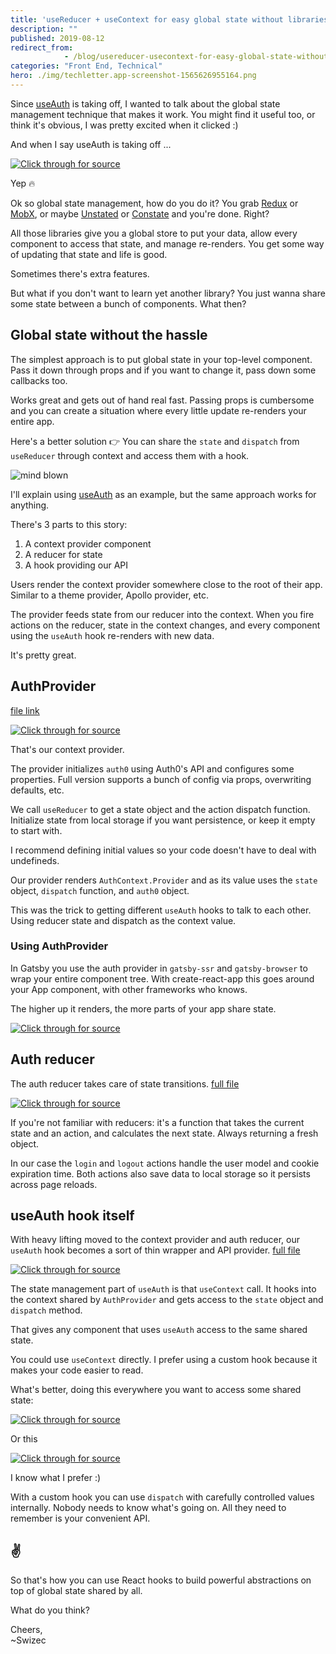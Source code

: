 ```yaml
---
title: 'useReducer + useContext for easy global state without libraries'
description: ""
published: 2019-08-12
redirect_from: 
            - /blog/usereducer-usecontext-for-easy-global-state-without-libraries/swizec/9182
categories: "Front End, Technical"
hero: ./img/techletter.app-screenshot-1565626955164.png
---
```

Since [useAuth](https://github.com/Swizec/useAuth) is taking off, I wanted to talk about the global state management technique that makes it work. You might find it useful too, or think it&#x27;s obvious, I was pretty excited when it clicked :)

And when I say useAuth is taking off ...

[![Click through for source](./img/techletter.app-screenshot-1565626955164.png)](https://twitter.com/Swizec/status/1160070774448726016)

Yep 🔥

Ok so global state management, how do you do it? You grab [Redux](https://github.com/reduxjs/redux) or [MobX](https://github.com/mobxjs/mobx), or maybe [Unstated](https://github.com/jamiebuilds/unstated) or [Constate](https://github.com/diegohaz/constate) and you&#x27;re done. Right?

All those libraries give you a global store to put your data, allow every component to access that state, and manage re-renders. You get some way of updating that state and life is good.

Sometimes there&#x27;s extra features.

But what if you don&#x27;t want to learn yet another library? You just wanna share some state between a bunch of components. What then?

## Global state without the hassle

The simplest approach is to put global state in your top-level component. Pass it down through props and if you want to change it, pass down some callbacks too.

Works great and gets out of hand real fast. Passing props is cumbersome and you can create a situation where every little update re-renders your entire app.

Here&#x27;s a better solution 👉 You can share the `state` and `dispatch` from `useReducer` through context and access them with a hook.

![mind blown](./img/ChfELcI.gif)

I&#x27;ll explain using [useAuth](https://github.com/Swizec/useAuth) as an example, but the same approach works for anything.

There&#x27;s 3 parts to this story:

1. A context provider component
2. A reducer for state
3. A hook providing our API

Users render the context provider somewhere close to the root of their app. Similar to a theme provider, Apollo provider, etc.

The provider feeds state from our reducer into the context. When you fire actions on the reducer, state in the context changes, and every component using the `useAuth` hook re-renders with new data.

It&#x27;s pretty great.

## AuthProvider

[file link](https://github.com/Swizec/useAuth/blob/master/src/AuthProvider.js)

[![Click through for source](./img/techletter.app-screenshot-1565626956122.png)](<https://carbon.now.sh/?bg=rgba(255,255,255,1)&t=seti&l=javascript&ds=true&wc=true&wa=true&pv=48px&ph=32px&ln=false&code=%2F%2F%20src%2FAuthProvider.js%0A%0Aconst%20AuthContext%20%3D%20React.createContext(null)%0A%0Aexport%20const%20AuthProvider%20%3D%20(%7B%20children%20%7D)%20%3D%3E%20%7B%0A%20%20const%20auth0%20%3D%20new%20Auth0.WebAuth(%7B%0A%20%20%20%20%2F%2F%20initialization%20stuff%0A%20%20%7D)%0A%0A%20%20const%20%5Bstate%2C%20dispatch%5D%20%3D%20useReducer(authReducer%2C%20%7B%0A%20%20%20%20%2F%2F%20initial%20state%0A%20%20%7D)%0A%0A%20%20return%20(%0A%20%20%20%20%3CAuthContext.Provider%20value%3D%7B%5Bstate%2C%20dispatch%2C%20auth0%5D%7D%3E%0A%20%20%20%20%20%20%7Bchildren%7D%0A%20%20%20%20%3C%2FAuthContext.Provider%3E%0A%20%20)%0A%7D>)

That&#x27;s our context provider.

The provider initializes `auth0` using Auth0&#x27;s API and configures some properties. Full version supports a bunch of config via props, overwriting defaults, etc.

We call `useReducer` to get a state object and the action dispatch function. Initialize state from local storage if you want persistence, or keep it empty to start with.

I recommend defining initial values so your code doesn&#x27;t have to deal with undefineds.

Our provider renders `AuthContext.Provider` and as its value uses the `state` object, `dispatch` function, and `auth0` object.

This was the trick to getting different `useAuth` hooks to talk to each other. Using reducer state and dispatch as the context value.

### Using AuthProvider

In Gatsby you use the auth provider in `gatsby-ssr` and `gatsby-browser` to wrap your entire component tree. With create-react-app this goes around your App component, with other frameworks who knows.

The higher up it renders, the more parts of your app share state.

[![Click through for source](./img/techletter.app-screenshot-1565626955924.png)](<https://carbon.now.sh/?bg=rgba(255,255,255,1)&t=seti&l=javascript&ds=true&wc=true&wa=true&pv=48px&ph=32px&ln=false&code=%2F%2F%20frontend%2Fgatsby-ssr%0A%2F%2F%20frontend%2Fgatsby-browser%0A%0Aexport%20const%20wrapRootElement%20%3D%20(%7B%20element%20%7D)%20%3D%3E%20(%0A%20%20%3CAuthProvider%3E%7Belement%7D%3C%2FAuthProvider%3E%0A)>)

## Auth reducer

The auth reducer takes care of state transitions. [full file](https://github.com/Swizec/useAuth/blob/master/src/authReducer.js)

[![Click through for source](./img/techletter.app-screenshot-1565626956251.png)](<https://carbon.now.sh/?bg=rgba(255,255,255,1)&t=seti&l=javascript&ds=true&wc=true&wa=true&pv=48px&ph=32px&ln=false&code=%2F%2F%20frontend%2Fsrc%2Fauth.js%0A%0Afunction%20authReducer(state%2C%20action)%20%7B%0A%20%20switch%20(action.type)%20%7B%0A%20%20%20%20case%20%22login%22%3A%0A%20%20%20%20%20%20const%20%7B%20authResult%2C%20user%20%7D%20%3D%20action%0A%20%20%20%20%20%20const%20expiresAt%20%3D%20authResult.expiresIn%20*%201000%20%2B%20new%20Date().getTime()%0A%0A%20%20%20%20%20%20localStorage.setItem(%22expires_at%22%2C%20JSON.stringify(expiresAt))%0A%20%20%20%20%20%20localStorage.setItem(%22user%22%2C%20JSON.stringify(user))%0A%0A%20%20%20%20%20%20return%20%7B%20user%2C%20expiresAt%20%7D%0A%20%20%20%20case%20%22logout%22%3A%0A%20%20%20%20%20%20localStorage.removeItem(%22expires_at%22)%0A%20%20%20%20%20%20localStorage.removeItem(%22user%22)%0A%0A%20%20%20%20%20%20return%20%7B%20user%3A%20%7B%7D%2C%20expiresAt%3A%20null%20%7D%0A%20%20%20%20default%3A%0A%20%20%20%20%20%20return%20state%0A%20%20%7D%0A%7D>)

If you&#x27;re not familiar with reducers: it&#x27;s a function that takes the current state and an action, and calculates the next state. Always returning a fresh object.

In our case the `login` and `logout` actions handle the user model and cookie expiration time. Both actions also save data to local storage so it persists across page reloads.

## useAuth hook itself

With heavy lifting moved to the context provider and auth reducer, our `useAuth` hook becomes a sort of thin wrapper and API provider. [full file](https://github.com/Swizec/useAuth/blob/master/src/useAuth.js)

[![Click through for source](./img/techletter.app-screenshot-1565626956395.png)](<https://carbon.now.sh/?bg=rgba(255,255,255,1)&t=seti&l=javascript&ds=true&wc=true&wa=true&pv=48px&ph=32px&ln=false&code=%2F%2F%20src%2FuseAuth.js%0A%0Aexport%20const%20useAuth%20%3D%20()%20%3D%3E%20%7B%0A%20%20%20%20%2F%2F%20this%20is%20the%20state%20stuff%0A%20%20%20%20const%20%7B%20state%2C%20dispatch%2C%20auth0%20%7D%20%3D%20useContext(%0A%20%20%20%20%20%20%20%20AuthContext%0A%20%20%20%20)%3B%0A%0A%20%20%20%20const%20login%20%3D%20()%20%3D%3E%20%7B%0A%20%20%20%20%20%20%20%20auth0.authorize()%3B%0A%20%20%20%20%7D%3B%0A%0A%20%20%20%20const%20logout%20%3D%20()%20%3D%3E%20%7B%0A%20%20%20%20%20%20%20%20auth0.logout(%7B%0A%20%20%20%20%20%20%20%20%20%20%20%20returnTo%3A%20callback_domain%0A%20%20%20%20%20%20%20%20%7D)%3B%0A%20%20%20%20%20%20%20%20dispatch(%7B%0A%20%20%20%20%20%20%20%20%20%20%20%20type%3A%20%22logout%22%0A%20%20%20%20%20%20%20%20%7D)%3B%0A%0A%20%20%20%20%20%20%20%20%2F%2F%20Return%20to%20the%20homepage%20after%20logout.%0A%20%20%20%20%20%20%20%20navigate(%22%2F%22)%3B%0A%20%20%20%20%7D%3B%0A%0A%20%20%20%2F%2F%20...%0A%0A%20%20%20%20const%20isAuthenticated%20%3D%20()%20%3D%3E%20%7B%0A%20%20%20%20%20%20%20%20return%20state.expiresAt%20%26%26%20new%20Date().getTime()%20%3C%20state.expiresAt%3B%0A%20%20%20%20%7D%3B%0A%0A%20%20%20%20return%20%7B%0A%20%20%20%20%20%20%20%20isAuthenticated%2C%0A%20%20%20%20%20%20%20%20user%3A%20state.user%2C%0A%20%20%20%20%20%20%20%20userId%3A%20state.user%20%3F%20state.user.sub%20%3A%20null%2C%0A%20%20%20%20%20%20%20%20login%2C%0A%20%20%20%20%20%20%20%20logout%2C%0A%20%20%20%20%20%20%20%20handleAuthentication%0A%20%20%20%20%7D%3B%0A%7D%3B>)

The state management part of `useAuth` is that `useContext` call. It hooks into the context shared by `AuthProvider` and gets access to the `state` object and `dispatch` method.

That gives any component that uses `useAuth` access to the same shared state.

You could use `useContext` directly. I prefer using a custom hook because it makes your code easier to read.

What&#x27;s better, doing this everywhere you want to access some shared state:

[![Click through for source](./img/techletter.app-screenshot-1565626956742.png)](<https://carbon.now.sh/?bg=rgba(255,255,255,1)&t=seti&l=javascript&ds=true&wc=true&wa=true&pv=48px&ph=32px&ln=false&code=import%20SomeContext%20from%20'...'%0A%0Aconst%20MyThing%20%3D%20()%20%3D%3E%20%7B%0A%09const%20%5Bstate%2C%20dispatch%5D%20%3D%20useContext(SomeContext)%0A%0A%09%2F%2F%20...%0A%7D>)

Or this

[![Click through for source](./img/techletter.app-screenshot-1565626956228.png)](<https://carbon.now.sh/?bg=rgba(255,255,255,1)&t=seti&l=javascript&ds=true&wc=true&wa=true&pv=48px&ph=32px&ln=false&code=import%20useMyContext%0A%0Aconst%20MyThing%20%3D%20()%20%3D%3E%20%7B%0A%09const%20%7B%20doTheThing%20%7D%20%3D%20useMyContext()%0A%7D>)

I know what I prefer :)

With a custom hook you can use `dispatch` with carefully controlled values internally. Nobody needs to know what&#x27;s going on. All they need to remember is your convenient API.

## ✌️

So that&#x27;s how you can use React hooks to build powerful abstractions on top of global state shared by all.

What do you think?

Cheers,  
~Swizec
